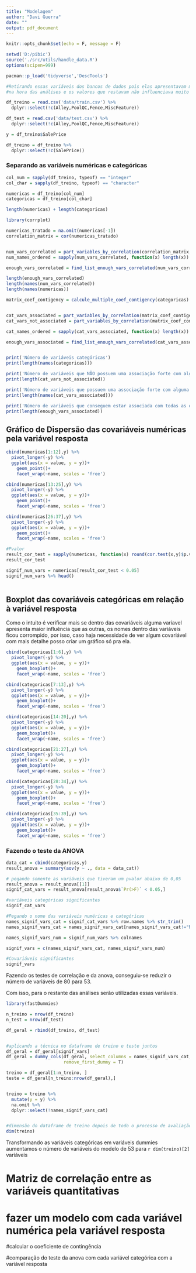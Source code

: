 ```yaml
---
title: "Modelagem"
author: "Davi Guerra"
date: ""
output: pdf_document
---
```


```r
knitr::opts_chunk$set(echo = F, message = F)
```

```r
setwd('D:/pibic')
source('./src/utils/handle_data.R')
options(scipen=999)

pacman::p_load('tidyverse','DescTools')

#Retirando essas variáveis dos bancos de dados pois elas apresentavam muitos valores faltantes
#na hora das análises e os valores que restavam não influenciava muito na variável resposta

df_treino = read.csv('data/train.csv') %>%
  dplyr::select(!c(Alley,PoolQC,Fence,MiscFeature)) 

df_test = read.csv('data/test.csv') %>% 
  dplyr::select(!c(Alley,PoolQC,Fence,MiscFeature))

y = df_treino$SalePrice

df_treino = df_treino %>% 
  dplyr::select(!c(SalePrice))
```


### Separando as variáveis numéricas e categóricas
```r
col_num = sapply(df_treino, typeof) == "integer"
col_char = sapply(df_treino, typeof) == "character"

numericas = df_treino[col_num]
categoricas = df_treino[col_char]

length(numericas) + length(categoricas)
```

```r
library(corrplot)

numericas_tratado = na.omit(numericas[-1])
correlation_matrix = cor(numericas_tratado)


num_vars_correlated = part_variables_by_correlation(correlation_matrix, 0.6)$correlacionadas
num_names_ordered = sapply(num_vars_correlated, function(x) length(x)) %>% sort(decreasing = T) %>% names

enough_vars_correlated = find_list_enough_vars_correlated(num_vars_correlated[num_names_ordered])

length(enough_vars_correlated)
length(names(num_vars_correlated))
length(names(numericas))
```

```r
matrix_coef_contigency = calcule_multiple_coef_contigency(categoricas) 


cat_vars_associated = part_variables_by_correlation(matrix_coef_contigency, 0.5)$correlacionadas
cat_vars_not_associated = part_variables_by_correlation(matrix_coef_contigency, 0.5)$nao_correlacionadas

cat_names_ordered = sapply(cat_vars_associated, function(x) length(x)) %>% sort(decreasing = T) %>% names

enough_vars_associated = find_list_enough_vars_correlated(cat_vars_associated[cat_names_ordered])


print('Número de variáveis categóricas')
print(length(names(categoricas)))

print('Número de variáveis que NÃO possuem uma associação forte com alguma variável')
print(length(cat_vars_not_associated))

print('Número de variáveis que possuem uma associação forte com alguma variável')
print(length(names(cat_vars_associated)))

print('Número de variáveis que conseguem estar associada com todas as outras variáveis')
print(length(enough_vars_associated))


```






## Gráfico de Dispersão das covariáveis numéricas pela variável resposta

```r


cbind(numericas[1:12],y) %>% 
  pivot_longer(-y) %>% 
  ggplot(aes(x = value, y = y))+
    geom_point()+
    facet_wrap(~name, scales = 'free')

cbind(numericas[13:25],y) %>% 
  pivot_longer(-y) %>% 
  ggplot(aes(x = value, y = y))+
    geom_point()+
    facet_wrap(~name, scales = 'free')

cbind(numericas[26:37],y) %>% 
  pivot_longer(-y) %>% 
  ggplot(aes(x = value, y = y))+
    geom_point()+
    facet_wrap(~name, scales = 'free')

```
\subsection{Teste de correlação de pearson }
```r

#Pvalor
result_cor_test = sapply(numericas, function(x) round(cor.test(x,y)$p.value,5))
result_cor_test

signif_num_vars = numericas[result_cor_test < 0.05]
signif_num_vars %>% head()
  
```

## Boxplot das covariáveis categóricas em relação à variável resposta

Como o intuito é verificar mais se dentro das covariáveis alguma varíavel apresenta maior influência que as outras, os nomes dentro das variáveis ficou corrompido, por isso, caso haja necessidade de ver algum covariável com mais detalhe posso criar um gráfico só pra ela.

```r



cbind(categoricas[1:6],y) %>% 
  pivot_longer(-y) %>% 
  ggplot(aes(x = value, y = y))+
    geom_boxplot()+
    facet_wrap(~name, scales = 'free')

cbind(categoricas[7:13],y) %>% 
  pivot_longer(-y) %>% 
  ggplot(aes(x = value, y = y))+
    geom_boxplot()+
    facet_wrap(~name, scales = 'free')

cbind(categoricas[14:20],y) %>% 
  pivot_longer(-y) %>% 
  ggplot(aes(x = value, y = y))+
    geom_boxplot()+
    facet_wrap(~name, scales = 'free')

cbind(categoricas[21:27],y) %>% 
  pivot_longer(-y) %>% 
  ggplot(aes(x = value, y = y))+
    geom_boxplot()+
    facet_wrap(~name, scales = 'free')

cbind(categoricas[28:34],y) %>% 
  pivot_longer(-y) %>% 
  ggplot(aes(x = value, y = y))+
    geom_boxplot()+
    facet_wrap(~name, scales = 'free')

cbind(categoricas[35:39],y) %>% 
  pivot_longer(-y) %>% 
  ggplot(aes(x = value, y = y))+
    geom_boxplot()+
    facet_wrap(~name, scales = 'free')


```

### Fazendo o teste da ANOVA
```r
data_cat = cbind(categoricas,y) 
result_anova = summary(aov(y ~ ., data = data_cat))

```

```r
# pegando somente as variáveis que tiveram um pvalor abaixo de 0,05
result_anova = result_anova[[1]]
signif_cat_vars = result_anova[result_anova$`Pr(>F)` < 0.05,]

#variáveis categóricas significantes
signif_cat_vars

```


```r
#Pegando o nome das variáveis numéricas e categóricas
names_signif_vars_cat = signif_cat_vars %>% row.names %>% str_trim() 
names_signif_vars_cat = names_signif_vars_cat[names_signif_vars_cat!="NA"]

names_signif_vars_num = signif_num_vars %>% colnames

signif_vars = c(names_signif_vars_cat, names_signif_vars_num)

#Covariáveis significantes
signif_vars


```

Fazendo os testes de correlação e da anova, conseguiu-se reduzir o número de variáveis de 80 para 53.

Com isso, para o restante das análises serão utilizadas essas variáveis.


\subsection{Criação das variáveis dummies}


```r
library(fastDummies)

n_treino = nrow(df_treino)
n_test = nrow(df_test)

df_geral = rbind(df_treino, df_test)


#aplicando a técnica no dataframe de treino e teste juntos
df_geral = df_geral[signif_vars]
df_geral = dummy_cols(df_geral, select_columns = names_signif_vars_cat, 
                      remove_first_dummy = T)

treino = df_geral[1:n_treino, ]
teste = df_geral[n_treino:nrow(df_geral),]


treino = treino %>% 
  mutate(y = y) %>% 
  na.omit %>% 
  dplyr::select(!names_signif_vars_cat) 


#dimensão do dataframe de treino depois de todo o processo de avaliação e criação de variáveis
dim(treino)
```


Transformando as variáveis categóricas em variáveis dummies aumentamos o número de variáveis do modelo de 53 para `r dim(treino)[2]` variáveis


\subsection{Seleção do modelo}

<!-- Usando a fórmula do backward usando o critério de aic chegamos nos seguintes resultados: -->
<!-- ```{r, results='hide'} -->

<!-- library(MASS) -->


<!-- model = lm(y~., data = treino) -->
<!-- best_model = stepAIC(model, direction = 'backward') -->

<!-- ``` -->

<!-- Número de variáveis selecionadas: -->
<!-- ```{r} -->
<!-- best_model$coefficients %>% names %>% length -->
<!-- ``` -->
<!-- Variáveis selecionadas: -->

<!-- ```{r} -->
<!-- best_model$coefficients %>% names -->
<!-- ``` -->

<!-- Gráfico de resíduos: -->

<!-- ```{r} -->
<!-- plot(best_model$residuals) -->
<!-- ``` -->


<!-- Preparando os dados de teste para a predição: -->
<!-- ```{r} -->
<!-- teste = teste %>% -->
<!--   dplyr::select(!names_signif_vars_cat) -->
<!-- ``` -->

<!-- Fazendo a avaliação do modelo: -->
<!-- ```{r} -->
<!-- library(forecast) -->

<!-- y_true = y -->
<!-- y_pred = predict(best_model, treino) -->

<!-- accuracy(y_true, y_pred) -->
<!-- ``` -->









# Matriz de correlação entre as variáveis quantitativas

# fazer um modelo com cada variável numérica pela variável resposta

#calcular o coeficiente de contingência

#comparação do teste da anova com cada variável categórica com a variável resposta









